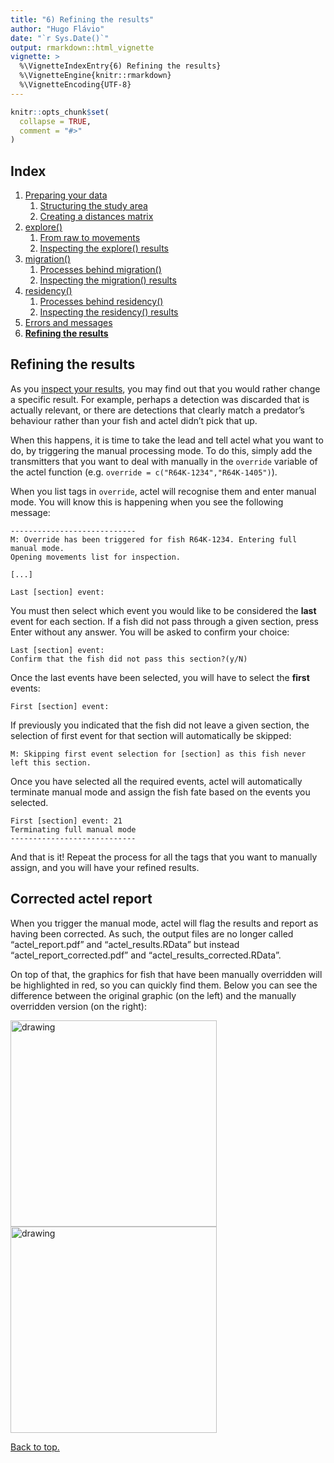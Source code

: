 ```yaml
---
title: "6) Refining the results"
author: "Hugo Flávio"
date: "`r Sys.Date()`"
output: rmarkdown::html_vignette
vignette: >
  %\VignetteIndexEntry{6) Refining the results}
  %\VignetteEngine{knitr::rmarkdown}
  %\VignetteEncoding{UTF-8}
---
```


```r
knitr::opts_chunk$set(
  collapse = TRUE,
  comment = "#>"
)
```

## Index

1. [Preparing your data](a-0_workspace_requirements.html)
    1. [Structuring the study area](a-1_study_area.html)
    1. [Creating a distances matrix](a-2_distances_matrix.html)
1. [explore()](b-0_explore.html)
    1. [From raw to movements](b-1_explore_processes.html)
    1. [Inspecting the explore() results](b-2_explore_results.html)
1. [migration()](c-0_migration.html)
    1. [Processes behind migration()](c-1_migration_processes.html)
    1. [Inspecting the migration() results](c-2_migration_results.html)
1. [residency()](d-0_residency.html)
    1. [Processes behind residency()](d-1_residency_processes.html)
    1. [Inspecting the residency() results](d-2_residency_results.html)
1. [Errors and messages](e.messages.html)
1. [__Refining the results__](f.refining_results.html)

## Refining the results

As you [inspect your results](4.inspecting_results.html), you may find out that you would rather change a specific result. For example, perhaps a detection was discarded that is actually relevant, or there are detections that clearly match a predator's behaviour rather than your fish and actel didn't pick that up.

When this happens, it is time to take the lead and tell actel what you want to do, by triggering the manual processing mode. To do this, simply add the transmitters that you want to deal with manually in the `override` variable of the actel function (e.g. `override = c("R64K-1234","R64K-1405")`).

When you list tags in `override`, actel will recognise them and enter manual mode. You will know this is happening when you see the following message:

```
----------------------------
M: Override has been triggered for fish R64K-1234. Entering full manual mode.
Opening movements list for inspection.

[...]

Last [section] event:
```

You must then select which event you would like to be considered the **last** event for each section. If a fish did not pass through a given section, press Enter without any answer. You will be asked to confirm your choice:

```
Last [section] event:
Confirm that the fish did not pass this section?(y/N)
```

Once the last events have been selected, you will have to select the **first** events:

```
First [section] event:
```

If previously you indicated that the fish did not leave a given section, the selection of first event for that section will automatically be skipped:

```
M: Skipping first event selection for [section] as this fish never left this section.
```

Once you have selected all the required events, actel will automatically terminate manual mode and assign the fish fate based on the events you selected.

```
First [section] event: 21
Terminating full manual mode
----------------------------
```

And that is it! Repeat the process for all the tags that you want to manually assign, and you will have your refined results.

## Corrected actel report

When you trigger the manual mode, actel will flag the results and report as having been corrected. As such, the output files are no longer called "actel_report.pdf" and "actel_results.RData" but instead "actel_report_corrected.pdf" and "actel_results_corrected.RData".

On top of that, the graphics for fish that have been manually overridden will be highlighted in red, so you can quickly find them. Below you can see the difference between the original graphic (on the left) and the manually overridden version (on the right):

<img src="R64K-4526.png" alt="drawing" width="330"/> <img src="R64K-4526_overridden.png" alt="drawing" width="330"/>


[Back to top.](#)